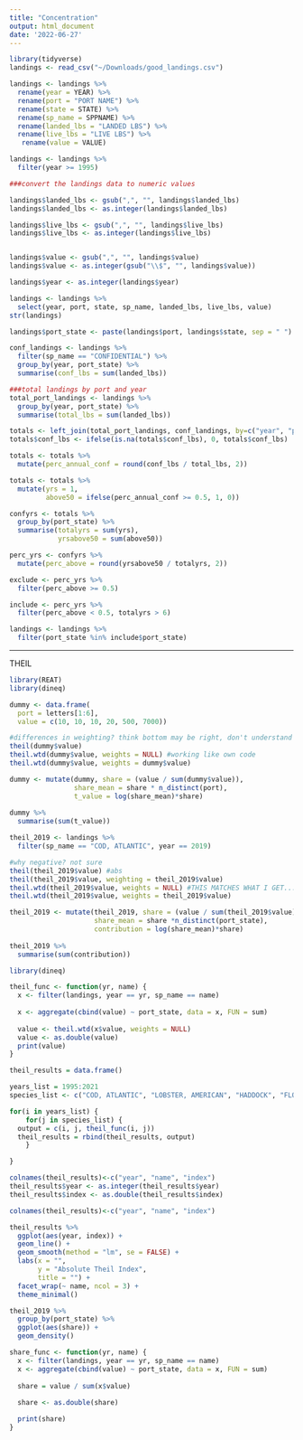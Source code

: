 ```yaml
---
title: "Concentration"
output: html_document
date: '2022-06-27'
---
```


```r
library(tidyverse)
landings <- read_csv("~/Downloads/good_landings.csv")
```

```r
landings <- landings %>%
  rename(year = YEAR) %>%
  rename(port = "PORT NAME") %>%
  rename(state = STATE) %>%
  rename(sp_name = SPPNAME) %>%
  rename(landed_lbs = "LANDED LBS") %>%
  rename(live_lbs = "LIVE LBS") %>%
   rename(value = VALUE)
```

```r
landings <- landings %>%
  filter(year >= 1995)
```

```r
###convert the landings data to numeric values

landings$landed_lbs <- gsub(",", "", landings$landed_lbs)
landings$landed_lbs <- as.integer(landings$landed_lbs)

landings$live_lbs <- gsub(",", "", landings$live_lbs)
landings$live_lbs <- as.integer(landings$live_lbs)


landings$value <- gsub(",", "", landings$value)
landings$value <- as.integer(gsub("\\$", "", landings$value))

landings$year <- as.integer(landings$year)

landings <- landings %>%
  select(year, port, state, sp_name, landed_lbs, live_lbs, value)
str(landings)
```

```r
landings$port_state <- paste(landings$port, landings$state, sep = " ")
```  

```r
conf_landings <- landings %>%
  filter(sp_name == "CONFIDENTIAL") %>%
  group_by(year, port_state) %>%
  summarise(conf_lbs = sum(landed_lbs)) 
```  

```r
###total landings by port and year
total_port_landings <- landings %>%
  group_by(year, port_state) %>%
  summarise(total_lbs = sum(landed_lbs))
```

```r
totals <- left_join(total_port_landings, conf_landings, by=c("year", "port_state")) 
totals$conf_lbs <- ifelse(is.na(totals$conf_lbs), 0, totals$conf_lbs)
```

```r
totals <- totals %>%
  mutate(perc_annual_conf = round(conf_lbs / total_lbs, 2))
```

```r
totals <- totals %>%
  mutate(yrs = 1,
         above50 = ifelse(perc_annual_conf >= 0.5, 1, 0)) 
```

```r
confyrs <- totals %>%
  group_by(port_state) %>%
  summarise(totalyrs = sum(yrs),
            yrsabove50 = sum(above50))
```

```r
perc_yrs <- confyrs %>%
  mutate(perc_above = round(yrsabove50 / totalyrs, 2))
```

```r
exclude <- perc_yrs %>%
  filter(perc_above >= 0.5)
```

```r
include <- perc_yrs %>%
  filter(perc_above < 0.5, totalyrs > 6)
```

```r
landings <- landings %>%
  filter(port_state %in% include$port_state)

```



-------------------------------------------------------------------------
THEIL

```r
library(REAT)
library(dineq)

dummy <- data.frame(
  port = letters[1:6],
  value = c(10, 10, 10, 20, 500, 7000))

#differences in weighting? think bottom may be right, don't understand why the top still isnt working
theil(dummy$value)
theil.wtd(dummy$value, weights = NULL) #working like own code
theil.wtd(dummy$value, weights = dummy$value)
```

```r

dummy <- mutate(dummy, share = (value / sum(dummy$value)),
                share_mean = share * n_distinct(port), 
                t_value = log(share_mean)*share)
  
dummy %>%
  summarise(sum(t_value))

```

```r
theil_2019 <- landings %>%
  filter(sp_name == "COD, ATLANTIC", year == 2019) 

#why negative? not sure
theil(theil_2019$value) #abs
theil(theil_2019$value, weighting = theil_2019$value)
theil.wtd(theil_2019$value, weights = NULL) #THIS MATCHES WHAT I GET...STILL CANNOT BE CORRECT
theil.wtd(theil_2019$value, weights = theil_2019$value)
```

```r
theil_2019 <- mutate(theil_2019, share = (value / sum(theil_2019$value)),
                     share_mean = share *n_distinct(port_state),
                     contribution = log(share_mean)*share)
  
theil_2019 %>%
  summarise(sum(contribution))

```

```r
library(dineq)

theil_func <- function(yr, name) {
  x <- filter(landings, year == yr, sp_name == name)
  
  x <- aggregate(cbind(value) ~ port_state, data = x, FUN = sum)
  
  value <- theil.wtd(x$value, weights = NULL)
  value <- as.double(value)
  print(value)
}

theil_results = data.frame()

years_list = 1995:2021
species_list <- c("COD, ATLANTIC", "LOBSTER, AMERICAN", "HADDOCK", "FLOUNDER, SUMMER", "SEA BASS, BLACK")

for(i in years_list) {
    for(j in species_list) {
  output = c(i, j, theil_func(i, j))
  theil_results = rbind(theil_results, output)
    }

}

colnames(theil_results)<-c("year", "name", "index")
theil_results$year <- as.integer(theil_results$year)
theil_results$index <- as.double(theil_results$index)

```

```r
colnames(theil_results)<-c("year", "name", "index")

theil_results %>%
  ggplot(aes(year, index)) +
  geom_line() +
  geom_smooth(method = "lm", se = FALSE) +
  labs(x = "",
       y = "Absolute Theil Index",
       title = "") +
  facet_wrap(~ name, ncol = 3) +
  theme_minimal()
```

```r
  
theil_2019 %>%
  group_by(port_state) %>%
  ggplot(aes(share)) +
  geom_density() 
```

```r
share_func <- function(yr, name) {
  x <- filter(landings, year == yr, sp_name == name)
  x <- aggregate(cbind(value) ~ port_state, data = x, FUN = sum)
  
  share = value / sum(x$value)
    
  share <- as.double(share) 

  print(share)
}
```

